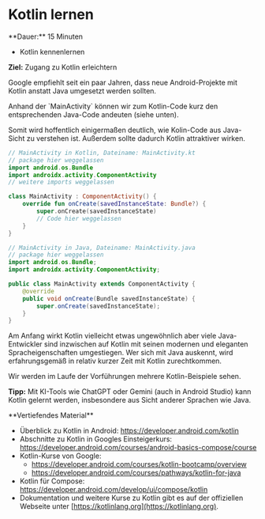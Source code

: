 
# Kotlin lernen

<Callout>
  **Dauer:** 15 Minuten

  - Kotlin kennenlernen

  **Ziel:** Zugang zu Kotlin erleichtern
</Callout>

Google empfiehlt seit ein paar Jahren, dass neue
Android-Projekte mit Kotlin anstatt Java umgesetzt
werden sollten. 

<Callout type="warning" emoji="👨🏻‍💻">
Anhand der `MainActivity` können wir zum Kotlin-Code
kurz den entsprechenden Java-Code andeuten (siehe unten).

Somit wird hoffentlich einigermaßen deutlich, wie 
Kolin-Code aus Java-Sicht zu verstehen ist. Außerdem
sollte dadurch Kotlin attraktiver wirken.
</Callout>

```kotlin
// MainActivity in Kotlin, Dateiname: MainActivity.kt 
// package hier weggelassen
import android.os.Bundle
import androidx.activity.ComponentActivity
// weitere imports weggelassen

class MainActivity : ComponentActivity() {
    override fun onCreate(savedInstanceState: Bundle?) {
        super.onCreate(savedInstanceState)
        // Code hier weggelassen
    }
}
```

```java
// MainActivity in Java, Dateiname: MainActivity.java
// package hier weggelassen
import android.os.Bundle;
import androidx.activity.ComponentActivity;

public class MainActivity extends ComponentActivity {
    @override
    public void onCreate(Bundle savedInstanceState) {
        super.onCreate(savedInstanceState);
    }
}
```

Am Anfang wirkt Kotlin vielleicht etwas ungewöhnlich
aber viele Java-Entwickler sind inzwischen auf Kotlin
mit seinen modernen und eleganten Spracheigenschaften
umgestiegen. Wer sich mit Java auskennt, wird 
erfahrungsgemäß in relativ kurzer Zeit mit Kotlin 
zurechtkommen. 

Wir werden im Laufe der Vorführungen mehrere Kotlin-Beispiele sehen.

**Tipp:** Mit KI-Tools wie ChatGPT oder Gemini (auch in Android Studio) kann Kotlin gelernt werden, insbesondere aus Sicht anderer Sprachen wie Java.

<Callout type="warning">
**Vertiefendes Material**

- Überblick zu Kotlin in Android: https://developer.android.com/kotlin
- Abschnitte zu Kotlin in Googles Einsteigerkurs: https://developer.android.com/courses/android-basics-compose/course
- Kotlin-Kurse von Google:
  - https://developer.android.com/courses/kotlin-bootcamp/overview
  - https://developer.android.com/courses/pathways/kotlin-for-java
- Kotlin für Compose: https://developer.android.com/develop/ui/compose/kotlin
- Dokumentation und weitere Kurse zu Kotlin gibt es auf der offiziellen Webseite unter [https://kotlinlang.org](https://kotlinlang.org).
</Callout>
